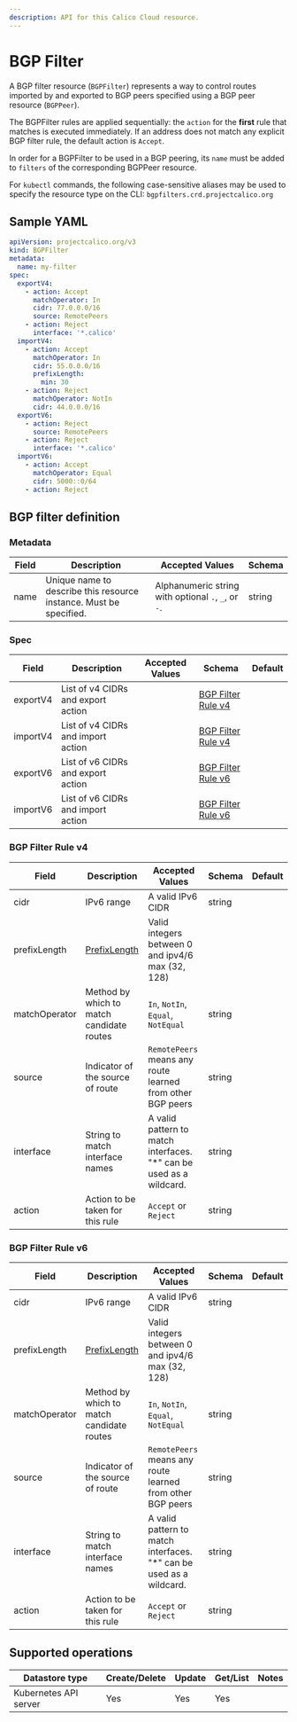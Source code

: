 ```yaml
---
description: API for this Calico Cloud resource.
---
```


# BGP Filter

A BGP filter resource (`BGPFilter`) represents a way to control
routes imported by and exported to BGP peers specified using a
BGP peer resource (`BGPPeer`).

The BGPFilter rules are applied sequentially: the `action` for
the **first** rule that matches is executed immediately.
If an address does not match any explicit BGP filter rule,
the default action is `Accept`.

In order for a BGPFilter to be used in a BGP peering, its `name`
must be added to `filters` of the corresponding BGPPeer resource.

For `kubectl` commands, the following case-sensitive aliases may
be used to specify the resource type on the CLI: `bgpfilters.crd.projectcalico.org`

## Sample YAML

```yaml
apiVersion: projectcalico.org/v3
kind: BGPFilter
metadata:
  name: my-filter
spec:
  exportV4:
    - action: Accept
      matchOperator: In
      cidr: 77.0.0.0/16
      source: RemotePeers
    - action: Reject
      interface: '*.calico'
  importV4:
    - action: Accept
      matchOperator: In
      cidr: 55.0.0.0/16
      prefixLength:
        min: 30
    - action: Reject
      matchOperator: NotIn
      cidr: 44.0.0.0/16
  exportV6:
    - action: Reject
      source: RemotePeers
    - action: Reject
      interface: '*.calico'
  importV6:
    - action: Accept
      matchOperator: Equal
      cidr: 5000::0/64
    - action: Reject
```

## BGP filter definition

### Metadata

| Field | Description                                                        | Accepted Values                                     | Schema |
| ----- | ------------------------------------------------------------------ | --------------------------------------------------- | ------ |
| name  | Unique name to describe this resource instance. Must be specified. | Alphanumeric string with optional `.`, `_`, or `-`. | string |

### Spec

| Field    | Description                        | Accepted Values | Schema                                    | Default |
| -------- | ---------------------------------- | --------------- | ----------------------------------------- | ------- |
| exportV4 | List of v4 CIDRs and export action |                 | [BGP Filter Rule v4](#bgp-filter-rule-v4) |         |
| importV4 | List of v4 CIDRs and import action |                 | [BGP Filter Rule v4](#bgp-filter-rule-v4) |         |
| exportV6 | List of v6 CIDRs and export action |                 | [BGP Filter Rule v6](#bgp-filter-rule-v6) |         |
| importV6 | List of v6 CIDRs and import action |                 | [BGP Filter Rule v6](#bgp-filter-rule-v6) |         |

### BGP Filter Rule v4

| Field         | Description                                | Accepted Values                                                     | Schema | Default |
| ------------- | ------------------------------------------ | ------------------------------------------------------------------- | ------ | ------- |
| cidr          | IPv6 range                                 | A valid IPv6 CIDR                                                   | string |         |
| prefixLength  | [PrefixLength](#bgp-filter-prefix-length)  | Valid integers between 0 and ipv4/6 max (32, 128)                   |        |         |
| matchOperator | Method by which to match candidate routes  | `In`, `NotIn`, `Equal`, `NotEqual`                                  | string |         |
| source        | Indicator of the source of route           | `RemotePeers` means any route learned from other BGP peers          | string |         |
| interface     | String to match interface names            | A valid pattern to match interfaces. "*" can be used as a wildcard. | string |         |
| action        | Action to be taken for this rule           | `Accept` or `Reject`                                                | string |         |

### BGP Filter Rule v6

| Field         | Description                                | Accepted Values                                                     | Schema | Default |
| ------------- | ------------------------------------------ | ------------------------------------------------------------------- | ------ | ------- |
| cidr          | IPv6 range                                 | A valid IPv6 CIDR                                                   | string |         |
| prefixLength  | [PrefixLength](#bgp-filter-prefix-length)  | Valid integers between 0 and ipv4/6 max (32, 128)                   |        |         |
| matchOperator | Method by which to match candidate routes  | `In`, `NotIn`, `Equal`, `NotEqual`                                  | string |         |
| source        | Indicator of the source of route           | `RemotePeers` means any route learned from other BGP peers          | string |         |
| interface     | String to match interface names            | A valid pattern to match interfaces. "*" can be used as a wildcard. | string |         |
| action        | Action to be taken for this rule           | `Accept` or `Reject`                                                | string |         |


## Supported operations

| Datastore type        | Create/Delete | Update | Get/List | Notes |
| --------------------- | ------------- | ------ | -------- | ----- |
| Kubernetes API server | Yes           | Yes    | Yes      |       |
